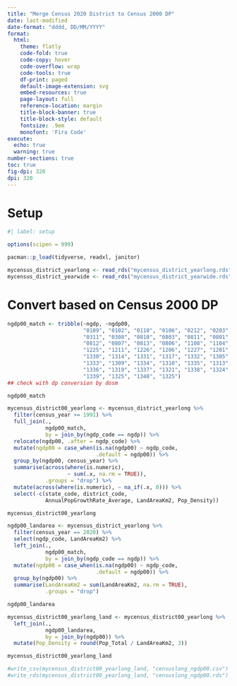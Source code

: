 ```yaml
---
title: "Merge Census 2020 District to Census 2000 DP"
date: last-modified
date-format: "dddd, DD/MM/YYYY"
format: 
  html:
    theme: flatly
    code-fold: true
    code-copy: hover
    code-overflow: wrap
    code-tools: true
    df-print: paged
    default-image-extension: svg
    embed-resources: true
    page-layout: full
    reference-location: margin
    title-block-banner: true
    title-block-style: default
    fontsize: .9em
    monofont: 'Fira Code'
execute: 
  echo: true
  warning: true
number-sections: true
toc: true
fig-dpi: 320
dpi: 320
---
```


# Setup

```r
#| label: setup

options(scipen = 999)

pacman::p_load(tidyverse, readxl, janitor)

mycensus_district_yearlong <- read_rds("mycensus_district_yearlong.rds")
mycensus_district_yearwide <- read_rds("mycensus_district_yearwide.rds")
```

# Convert based on Census 2000 DP

```r
ngdp00_match <- tribble(~ngdp, ~ngdp00, 
                        "0109", "0102", "0110", "0106", "0212", "0203", 
                        "0311", "0308", "0810", "0803", "0811", "0801", 
                        "0812", "0807", "0813", "0806", "1108", "1104", 
                        "1225", "1211", "1226", "1206", "1227", "1201", 
                        "1330", "1314", "1331", "1317", "1332", "1305", 
                        "1333", "1309", "1334", "1310", "1335", "1313", 
                        "1336", "1319", "1337", "1321", "1338", "1324", 
                        "1339", "1325", "1340", "1325")
## check with dp conversion by dosm

ngdp00_match
```


```r
mycensus_district00_yearlong <- mycensus_district_yearlong %>% 
  filter(census_year >= 1991) %>% 
  full_join(., 
            ngdp00_match, 
            by = join_by(ngdp_code == ngdp)) %>% 
  relocate(ngdp00, .after = ngdp_code) %>% 
  mutate(ngdp00 = case_when(is.na(ngdp00) ~ ngdp_code, 
                            .default = ngdp00)) %>% 
  group_by(ngdp00, census_year) %>% 
  summarise(across(where(is.numeric), 
                   ~ sum(.x, na.rm = TRUE)), 
            .groups = "drop") %>% 
  mutate(across(where(is.numeric), ~ na_if(.x, 0))) %>% 
  select(-c(state_code, district_code, 
            AnnualPopGrowthRate_Average, LandAreaKm2, Pop_Density))

mycensus_district00_yearlong
```


```r
ngdp00_landarea <- mycensus_district_yearlong %>% 
  filter(census_year == 2020) %>% 
  select(ngdp_code, LandAreaKm2) %>% 
  left_join(., 
            ngdp00_match, 
            by = join_by(ngdp_code == ngdp)) %>% 
  mutate(ngdp00 = case_when(is.na(ngdp00) ~ ngdp_code, 
                            .default = ngdp00)) %>% 
  group_by(ngdp00) %>% 
  summarise(LandAreaKm2 = sum(LandAreaKm2, na.rm = TRUE), 
            .groups = "drop")

ngdp00_landarea
```

```r
mycensus_district00_yearlong_land <- mycensus_district00_yearlong %>% 
  left_join(., 
            ngdp00_landarea, 
            by = join_by(ngdp00)) %>% 
  mutate(Pop_Density = round(Pop_Total / LandAreaKm2, 3))

mycensus_district00_yearlong_land
```

```r
#write_csv(mycensus_district00_yearlong_land, "censuslong_ngdp00.csv")
#write_rds(mycensus_district00_yearlong_land, "censuslong_ngdp00.rds")
```

